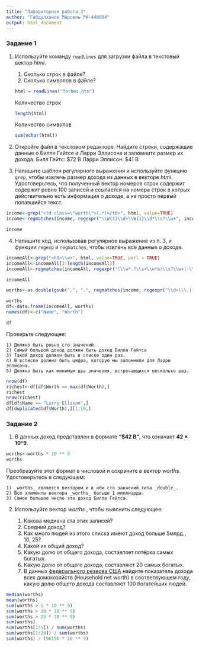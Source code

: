 ---
title: "Лабораторная работа 3"
author: "Габдулханов Марсель РИ-440004"
output: html_document
---

### Задание 1
1. Используйте команду ``readLines`` для загрузки файла в текстовый вектор _html_.
    1) Сколько строк в файле?
    2) Сколько символов в файле?
```{r}
html = readLines("forbes.htm")
```
Количество строк
```{r}
length(html)
```
Количество символов
```{r}
sum(nchar(html))
```
2. Откройте файл в текстовом редакторе. Найдите строки, содержащие данные о Билле Гейтсе и Ларри Эллисоне и запомните размер их дохода.
Билл Гейтс: $72 B
Ларри Эллисон: $41 B
3. Напишите шаблон регулярного выражения и используйте функцию ``grep``, чтобы извлечь размер дохода из данных в векторе _html_.
Удостоверьтесь, что полученный вектор номеров строк содержит содержит ровно 100 записей и ссылается на номера строк в котрых действительно есть
информация о доходе, а не просто первый попавшийся текст.
```{r}
income<-grep("<td class=\"worth\">(.*)</td>", html, value=TRUE)
income<-regmatches(income, regexpr("\\W{1}\\d+\\W{1}\\d*\\s?\\w+", income))

income
```
4. Напишите код, использовав регулярное выражение из п. 3, и функции ``regexp`` и ``regmatches``, чтобы извлечь все данные о доходе.
```{r}
incomeAll<-grep("<h3>\\w+", html, value=TRUE, perl = TRUE)
incomeAll<-incomeAll[3:length(incomeAll)]
incomeAll<-regmatches(incomeAll, regexpr("(\\w*.?\\s+\\w*&?\\s?\\w+|-\\w+)+[^<]?", incomeAll, perl = TRUE))

incomeAll

worths<-as.double(gsub(",", ".", regmatches(income, regexpr("\\d+(\\.|,)?\\d*", income))))

worths
df<-data.frame(incomeAll, worths)
names(df)<-c("Name", "Worth")

df
```
Проверьте следующее:

    1) Должно быть ровно сто значений.
    2) Самый большой доход должен быть доход Билла Гейтса
    3) Такой доход должен быть в списке один раз.
    4) В всписке должна быть цифра, которую мы запомнили для Ларри Эллисона.
    5) Должно быть как минимум два значения, встречающихся несколько раз.
```{r}
nrow(df)
richest<-df[df$Worth == max(df$Worth),]
richest
nrow(richest)
df[df$Name == "Larry Ellison",]
df[duplicated(df$Worth),][1:10,]
```

### Задание 2
1. В данных доход представлен в формате **"$42 B"**, что означает **42 × 10^9**.
```{r}
worths<-worths * 10 ** 9
worths
```
Преобразуйте этот формат в числовой и сохраните в вектор _worths_. Удостоверьтесь в следующем:

    1) _worths_ является вектором и в нём сто занчений типа _double_.
    2) Все элементы вектора _worths_ больше 1 миллиарда.
    3) Самое большое число это доход Билла Гейтса.
   
2. Используйте вектор _worths_ , чтобы выяснить следующее:

    1) Какова медиана ста этих записей?
    2) Средний доход?
    3) Как много людей из этого списка имеют доход больше 5млрд., 10, 25? 
    4) Какой их общий доход?
    5) Какую долю от общего дохода, составляет пятёрка самых богатых.
    6) Какую долю от общего дохода, составляют 20 самых богатых.
    7) В данных [федерального резерва США](https://www.federalreserve.gov/releases/z1/current/z1.pdf) найдите показатель дохода всех домохозяйств (Household net worth) в соответвующем году, какую долю общего дохода составляют 100 богатейших людей.

```{r}
median(worths)
mean(worths)
sum(worths > 5 * 10 ** 9)
sum(worths > 10 * 10 ** 9)
sum(worths > 25 * 10 ** 9)
sum(worths)
sum(worths[1:5]) / sum(worths)
sum(worths[1:20]) / sum(worths)
sum(worths) / (96196 * 10 ** 9)

```
